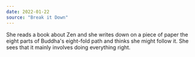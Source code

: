 ```yaml
---
date: 2022-01-22
source: "Break it Down"
---
```


She reads a book about Zen and she writes down on a piece of paper the eight parts of Buddha's eight-fold path and thinks she might follow it. She sees that it mainly involves doing everything right.

